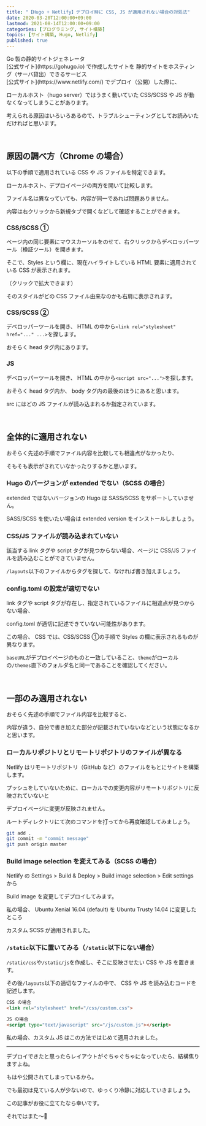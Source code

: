 ```yaml
---
title: "【Hugo + Netlify】デプロイ時に CSS, JS が適用されない場合の対処法"
date: 2020-03-20T12:00:00+09:00
lastmod: 2021-08-14T12:00:00+09:00
categories: [プログラミング, サイト構築]
topics: [サイト構築, Hugo, Netlify]
published: true
---
```


<p>
<tltp label="Hugo">Go 製の静的サイトジェネレータ<br/>[公式サイト](https://gohugo.io)</tltp> 
で作成したサイトを
<tltp label="Netlify">静的サイトをホスティング（サーバ貸出）できるサービス<br/>[公式サイト](https://www.netlify.com/)</tltp>
でデプロイ（公開）した際に、
</p>

ローカルホスト（hugo server）ではうまく動いていた CSS/SCSS や JS が動なくなってしまうことがあります。

考えられる原因はいろいろあるので、トラブルシューティングとしてお読みいただければと思います。

<!--more-->

<br/>

## 原因の調べ方（Chrome の場合）

以下の手順で適用されている CSS や JS ファイルを特定できます。

ローカルホスト、デプロイページの両方を開いて比較します。

ファイル名は異なっていても、内容が同一であれば問題ありません。

内容は右クリックから新規タブで開くなどして確認することができます。

### CSS/SCSS ①

ページ内の同じ要素にマウスカーソルをのせて、右クリックからデベロッパーツール（検証ツール）を開きます。

そこで、Styles という欄に、現在ハイライトしている HTML 要素に適用されている CSS が表示されます。

<postimage src="devtool_css" ext="png" alt="デベロッパーツールCSS" />

（クリックで拡大できます）

そのスタイルがどの CSS ファイル由来なのかも右肩に表示されます。

### CSS/SCSS ②

デベロッパーツールを開き、 HTML の中から`<link rel="stylesheet" href="..." ...>`を探します。

おそらく head タグ内にあります。

<postimage src="devtool_link_ss" ext="png" alt="デベロッパーツールlink-stylesheet" />

### JS

デベロッパーツールを開き、 HTML の中から`<script src="...">`を探します。

おそらく head タグ内か、 body タグ内の最後のほうにあると思います。

src にはどの JS ファイルが読み込まれるか指定されています。

<postimage src="devtool_script_src" ext="png" alt="デベロッパーツールscript" />

<relpos link="no-hugo-tableofcontents" />

<br/>

## 全体的に適用されない

おそらく<inlink to="#cssscss-①">先述の手順</inlink>でファイル内容を比較しても相違点がなかったり、

そもそも表示がされていなかったりするかと思います。

### Hugo のバージョンが extended でない（SCSS の場合）

extended ではないバージョンの Hugo は SASS/SCSS をサポートしていません。

SASS/SCSS を使いたい場合は extended version をインストールしましょう。

### CSS/JS ファイルが読み込まれていない

該当する link タグや script タグが見つからない場合、ページに CSS/JS ファイルを読み込むことができていません。

`/layouts`以下のファイルからタグを探して、なければ書き加えましょう。

### config.toml の設定が適切でない

link タグや script タグが存在し、指定されているファイルに相違点が見つからない場合、

config.toml が適切に記述できていない可能性があります。

この場合、 CSS では、<inlink to="#cssscss-①">CSS/SCSS ①</inlink>の手順で Styles の欄に表示されるものが異なります。

`baseURL`がデプロイページのものと一致していること、`theme`がローカルの`/themes`直下のフォルダ名と同一であることを確認してください。

<br/>

## 一部のみ適用されない

おそらく<inlink to="#cssscss-①">先述の手順</inlink>でファイル内容を比較すると、

内容が違う、自分で書き加えた部分が記載されていないなどという状態になるかと思います。

### ローカルリポジトリとリモートリポジトリのファイルが異なる

Netlify はリモートリポジトリ（GitHub など）のファイルをもとにサイトを構築します。

プッシュをしていないために、ローカルでの変更内容がリモートリポジトリに反映されていないと

デプロイページに変更が反映されません。

ルートディレクトリにて次のコマンドを打ってから再度確認してみましょう。

```bash hide_nums
git add .
git commit -m "commit message"
git push origin master
```

### Build image selection を変えてみる（SCSS の場合）

Netlify の Settings > Build & Deploy > Build image selection > Edit settings から

Build image を変更してデプロイしてみます。

私の場合、 Ubuntu Xenial 16.04 (default) を Ubuntu Trusty 14.04 に変更したところ

カスタム SCSS が適用されました。

### `/static`以下に置いてみる（`/static`以下にない場合）

`/static/css`や`/static/js`を作成し、そこに反映させたい CSS や JS を置きます。

その後`/layouts`以下の適切なファイルの中で、 CSS や JS を読み込むコードを記述します。

```html hide_nums
CSS の場合
<link rel="stylesheet" href="/css/custom.css">
　
JS の場合
<script type="text/javascript" src="/js/custom.js"></script>
```

私の場合、カスタム JS はこの方法ではじめて適用されました。

<relpos link="blog-koukai-sooner-better" />

---

デプロイできたと思ったらレイアウトがぐちゃぐちゃになっていたら、結構焦りますよね。

もはや公開されてしまっているから。

でも最初は見ている人が少ないので、ゆっくり冷静に対応していきましょう。

この記事がお役に立てたなら幸いです。

それではまた～👋
